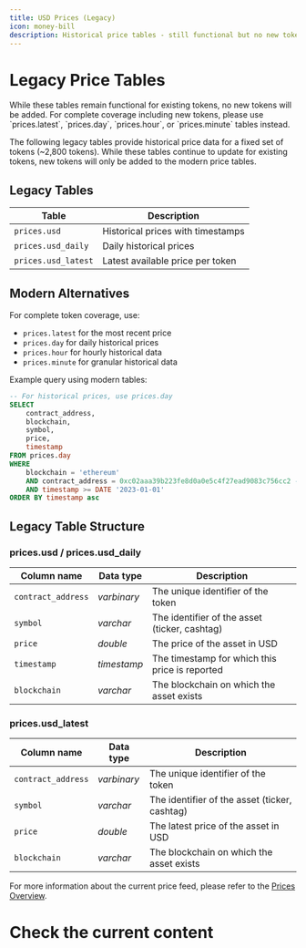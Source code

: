 ```yaml
---
title: USD Prices (Legacy)
icon: money-bill
description: Historical price tables - still functional but no new tokens will be added
---
```


# Legacy Price Tables

<Warning>
    While these tables remain functional for existing tokens, no new tokens will be added. For complete coverage including new tokens, please use `prices.latest`, `prices.day`, `prices.hour`, or `prices.minute` tables instead.
</Warning>

The following legacy tables provide historical price data for a fixed set of tokens (~2,800 tokens). While these tables continue to update for existing tokens, new tokens will only be added to the modern price tables.

## Legacy Tables

| Table | Description |
|-------|-------------|
| `prices.usd` | Historical prices with timestamps |
| `prices.usd_daily` | Daily historical prices |
| `prices.usd_latest` | Latest available price per token |

## Modern Alternatives

For complete token coverage, use:
- `prices.latest` for the most recent price
- `prices.day` for daily historical prices
- `prices.hour` for hourly historical data
- `prices.minute` for granular historical data

Example query using modern tables:

```sql
-- For historical prices, use prices.day
SELECT
    contract_address,
    blockchain,
    symbol,
    price,
    timestamp
FROM prices.day
WHERE
    blockchain = 'ethereum'
    AND contract_address = 0xc02aaa39b223fe8d0a0e5c4f27ead9083c756cc2 -- WETH
    AND timestamp >= DATE '2023-01-01'
ORDER BY timestamp asc
```

## Legacy Table Structure

### prices.usd / prices.usd_daily

| Column name        | Data type   | Description                                   |
| ------------------ | ----------- | --------------------------------------------- |
| `contract_address` | _varbinary_ | The unique identifier of the token |
| `symbol`           | _varchar_   | The identifier of the asset (ticker, cashtag) |
| `price`           | _double_    | The price of the asset in USD                |
| `timestamp`       | _timestamp_ | The timestamp for which this price is reported |
| `blockchain`      | _varchar_   | The blockchain on which the asset exists      |

### prices.usd_latest

| Column name        | Data type   | Description                                   |
| ------------------ | ----------- | --------------------------------------------- |
| `contract_address` | _varbinary_ | The unique identifier of the token |
| `symbol`           | _varchar_   | The identifier of the asset (ticker, cashtag) |
| `price`           | _double_    | The latest price of the asset in USD          |
| `blockchain`      | _varchar_   | The blockchain on which the asset exists      |

For more information about the current price feed, please refer to the [Prices Overview](/data-catalog/curated/prices/overview).

# Check the current content
